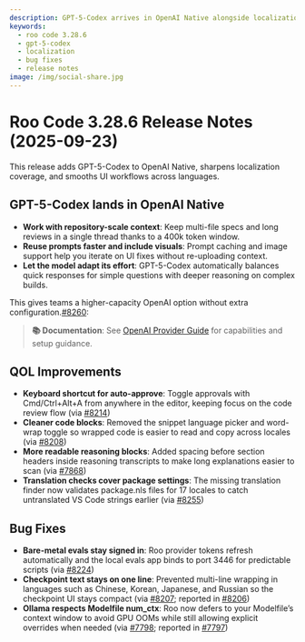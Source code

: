 ```yaml
---
description: GPT-5-Codex arrives in OpenAI Native alongside localization tooling and UI refinements.
keywords:
  - roo code 3.28.6
  - gpt-5-codex
  - localization
  - bug fixes
  - release notes
image: /img/social-share.jpg
---
```


# Roo Code 3.28.6 Release Notes (2025-09-23)

This release adds GPT-5-Codex to OpenAI Native, sharpens localization coverage, and smooths UI workflows across languages.

## GPT-5-Codex lands in OpenAI Native

- **Work with repository-scale context**: Keep multi-file specs and long reviews in a single thread thanks to a 400k token window.
- **Reuse prompts faster and include visuals**: Prompt caching and image support help you iterate on UI fixes without re-uploading context.
- **Let the model adapt its effort**: GPT-5-Codex automatically balances quick responses for simple questions with deeper reasoning on complex builds.

This gives teams a higher-capacity OpenAI option without extra configuration.[#8260](https://github.com/RooCodeInc/Roo-Code/pull/8260):


> **📚 Documentation**: See [OpenAI Provider Guide](/providers/openai) for capabilities and setup guidance.

## QOL Improvements

* **Keyboard shortcut for auto-approve**: Toggle approvals with Cmd/Ctrl+Alt+A from anywhere in the editor, keeping focus on the code review flow (via [#8214](https://github.com/RooCodeInc/Roo-Code/pull/8214))
* **Cleaner code blocks**: Removed the snippet language picker and word-wrap toggle so wrapped code is easier to read and copy across locales (via [#8208](https://github.com/RooCodeInc/Roo-Code/pull/8208))
* **More readable reasoning blocks**: Added spacing before section headers inside reasoning transcripts to make long explanations easier to scan (via [#7868](https://github.com/RooCodeInc/Roo-Code/pull/7868))
* **Translation checks cover package settings**: The missing translation finder now validates package.nls files for 17 locales to catch untranslated VS Code strings earlier (via [#8255](https://github.com/RooCodeInc/Roo-Code/pull/8255))

## Bug Fixes

* **Bare-metal evals stay signed in**: Roo provider tokens refresh automatically and the local evals app binds to port 3446 for predictable scripts (via [#8224](https://github.com/RooCodeInc/Roo-Code/pull/8224))
* **Checkpoint text stays on one line**: Prevented multi-line wrapping in languages such as Chinese, Korean, Japanese, and Russian so the checkpoint UI stays compact (via [#8207](https://github.com/RooCodeInc/Roo-Code/pull/8207); reported in [#8206](https://github.com/RooCodeInc/Roo-Code/issues/8206))
* **Ollama respects Modelfile num_ctx**: Roo now defers to your Modelfile’s context window to avoid GPU OOMs while still allowing explicit overrides when needed (via [#7798](https://github.com/RooCodeInc/Roo-Code/pull/7798); reported in [#7797](https://github.com/RooCodeInc/Roo-Code/issues/7797))